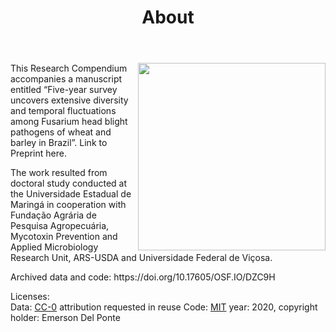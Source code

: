 % About
<img src = "figs/cover.png" width =300 align = right> 
This Research Compendium accompanies a manuscript entitled "Five-year survey uncovers extensive diversity and temporal fluctuations among Fusarium head blight pathogens of wheat and barley in Brazil". Link to Preprint here.

The work resulted from doctoral study conducted at the Universidade Estadual de Maringá in cooperation with Fundação Agrária de Pesquisa Agropecuária, Mycotoxin Prevention and Applied Microbiology Research Unit, ARS-USDA and Universidade Federal de Viçosa.

Archived data and code: 
https://doi.org/10.17605/OSF.IO/DZC9H

Licenses:  
Data: [CC-0](https://creativecommons.org/publicdomain/zero/1.0/) attribution requested in reuse
Code: [MIT](https://opensource.org/licenses/MIT) year: 2020, copyright holder: Emerson Del Ponte


